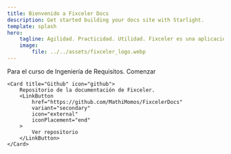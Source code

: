 ```yaml
---
title: Bienvenido a Fixceler Docs
description: Get started building your docs site with Starlight.
template: splash
hero:
    tagline: Agilidad. Practicidad. Utilidad. Fixceler es una aplicación movil que facilita el alcance a clientes con reparadores especializados para servicios de reparación doméstica común.
    image:
        file: ../../assets/fixceler_logo.webp
---
```


<CardGrid stagger>
    <Card title="Documentación" icon="open-book">
        Para el curso de Ingeniería de Requisitos.
        <LinkButton
            href="/modelo_de_negocio/perfil_del_negocio/"
            variant="primary"
            icon="right-arrow"
            iconPlacement="end"
        >
            Comenzar
        </LinkButton>
    </Card>

    <Card title="Github" icon="github">
        Repositorio de la documentación de Fixceler.
        <LinkButton
            href="https://github.com/MathiMomos/FixcelerDocs"
            variant="secondary"
            icon="external"
            iconPlacement="end"
        >
            Ver repositorio
        </LinkButton>
    </Card>
</CardGrid>



